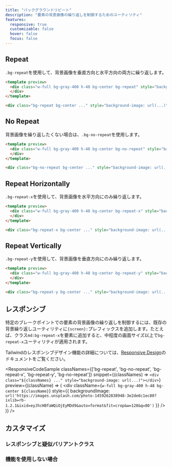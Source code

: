 ```yaml
---
title: "バックグラウンドリピート"
description: "要素の背景画像の繰り返しを制御するためのユーティリティ"
features:
  responsive: true
  customizable: false
  hover: false
  focus: false
---
```




## Repeat

`.bg-repeat`を使用して、背景画像を垂直方向と水平方向の両方に繰り返します。

```html
<template preview>
  <div class="w-full bg-gray-400 h-48 bg-center bg-repeat" style="background-image:url('https://images.unsplash.com/photo-1459262838948-3e2de6c1ec80?ixlib=rb-1.2.1&ixid=eyJhcHBfaWQiOjEyMDd9&auto=format&fit=crop&w=128&q=80');">
  </div>
</template>

<div class="bg-repeat bg-center ..." style="background-image: url(...)"></div>
```

## No Repeat

背景画像を繰り返したくない場合は、`.bg-no-repeat`を使用します。

```html
<template preview>
  <div class="w-full bg-gray-400 h-48 bg-center bg-no-repeat" style="background-image:url('https://images.unsplash.com/photo-1459262838948-3e2de6c1ec80?ixlib=rb-1.2.1&ixid=eyJhcHBfaWQiOjEyMDd9&auto=format&fit=crop&w=128&q=80');">
  </div>
</template>

<div class="bg-no-repeat bg-center ..." style="background-image: url(...)"></div>
```

## Repeat Horizontally

`.bg-repeat-x`を使用して、背景画像を水平方向にのみ繰り返します。

```html
<template preview>
  <div class="w-full bg-gray-400 h-48 bg-center bg-repeat-x" style="background-image:url('https://images.unsplash.com/photo-1459262838948-3e2de6c1ec80?ixlib=rb-1.2.1&ixid=eyJhcHBfaWQiOjEyMDd9&auto=format&fit=crop&w=128&q=80');">
  </div>
</template>

<div class="bg-repeat-x bg-center ..." style="background-image: url(...)"></div>
```

## Repeat Vertically

`.bg-repeat-y`を使用して、背景画像を垂直方向にのみ繰り返します。

```html
<template preview>
  <div class="w-full bg-gray-400 h-48 bg-center bg-repeat-y" style="background-image:url('https://images.unsplash.com/photo-1459262838948-3e2de6c1ec80?ixlib=rb-1.2.1&ixid=eyJhcHBfaWQiOjEyMDd9&auto=format&fit=crop&w=128&q=80');">
  </div>
</template>

<div class="bg-repeat-y bg-center ..." style="background-image: url(...)"></div>
```

## レスポンシブ

特定のブレークポイントでの要素の背景画像の繰り返しを制御するには、既存の背景繰り返しユーティリティに`{screen}:`プレフィックスを追加します。たとえば、クラス`md:bg-repeat-x`を要素に追加すると、中程度の画面サイズ以上で`bg-repeat-x`ユーティリティが適用されます。

Tailwindのレスポンシブデザイン機能の詳細については、[Responsive Design](/docs/responsive-design)のドキュメントをご覧ください。

<ResponsiveCodeSample
  classNames={['bg-repeat', 'bg-no-repeat', 'bg-repeat-x', 'bg-repeat-y', 'bg-no-repeat']}
  snippet={(classNames) => `
    <div class="${classNames} ..." style="background-image: url(...)"></div>
  `}
  preview={(className) => (
    <div
      className={`w-full bg-gray-400 h-48 bg-center ${className}`}
      style={{
        backgroundImage: `url('https://images.unsplash.com/photo-1459262838948-3e2de6c1ec80?ixlib=rb-1.2.1&ixid=eyJhcHBfaWQiOjEyMDd9&auto=format&fit=crop&w=128&q=80')`
      }}
    />
  )}
/>

## カスタマイズ

### レスポンシブと疑似バリアントクラス

<Variants plugin="backgroundRepeat" />

### 機能を使用しない場合

<Disabling plugin="backgroundRepeat" />
